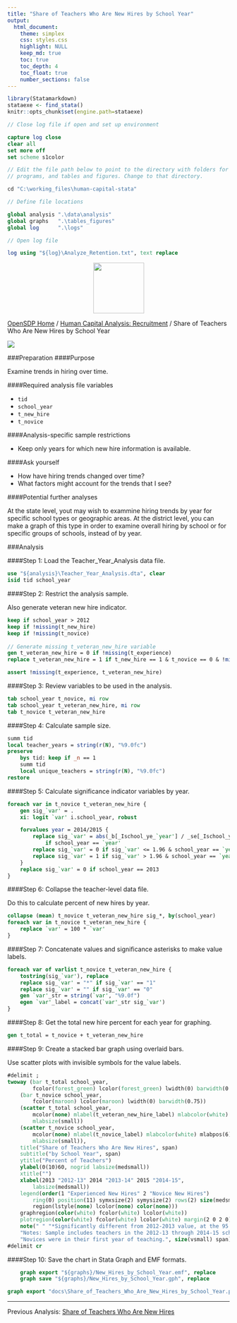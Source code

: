 ```yaml
---
title: "Share of Teachers Who Are New Hires by School Year"
output: 
  html_document:
    theme: simplex
    css: styles.css
    highlight: NULL
    keep_md: true
    toc: true
    toc_depth: 4
    toc_float: true
    number_sections: false
---
```



```r
library(Statamarkdown)
stataexe <- find_stata()
knitr::opts_chunk$set(engine.path=stataexe)
```

```stata
// Close log file if open and set up environment

capture log close
clear all
set more off
set scheme s1color

// Edit the file path below to point to the directory with folders for data, logs,
// programs, and tables and figures. Change to that directory.

cd "C:\working_files\human-capital-stata"

// Define file locations

global analysis ".\data\analysis"
global graphs 	".\tables_figures"
global log 		".\logs"

// Open log file

log using "${log}\Analyze_Retention.txt", text replace

```

<div class="navbar navbar-default navbar-fixed-top" id="logo">
<div class="container">
<img src="OpenSDP-Banner_crimson.jpg" style="display: block; margin: 0 auto; height: 115px;">
</div>
</div>

[OpenSDP Home]() / [Human Capital Analysis: Recruitment](Human_Capital_Analysis_Recruitment.html) / Share of Teachers Who Are New Hires by School Year

![](Share_of_Teachers_Who_Are_New_Hires_by_School_Year.png)

###Preparation
####Purpose

Examine trends in hiring over time.

####Required analysis file variables

 - `tid`
 - `school_year`
 - `t_new_hire`
 - `t_novice`


####Analysis-specific sample restrictions

 - Keep only years for which new hire information is available.


####Ask yourself

 - How have hiring trends changed over time?
 - What factors might account for the trends that I see?


####Potential further analyses

At the state level, yout may wish to exammine hiring trends by year for specific school types or geographic areas. At the district level, you can make a graph of this type in order to examine overall hiring by school or for specific groups of schools, instead of by year.


###Analysis

####Step 1: Load the Teacher_Year_Analysis data file.

```stata
use "${analysis}\Teacher_Year_Analysis.dta", clear
isid tid school_year
```


####Step 2: Restrict the analysis sample.

Also generate veteran new hire indicator.

```stata
keep if school_year > 2012
keep if !missing(t_new_hire)
keep if !missing(t_novice)
	
// Generate missing t_veteran_new_hire variable
gen t_veteran_new_hire = 0 if !missing(t_experience)
replace t_veteran_new_hire = 1 if t_new_hire == 1 & t_novice == 0 & !missing(t_experience)

assert !missing(t_experience, t_veteran_new_hire)
```


####Step 3: Review variables to be used in the analysis.

```stata
tab school_year t_novice, mi row
tab school_year t_veteran_new_hire, mi row
tab t_novice t_veteran_new_hire
```


####Step 4: Calculate sample size.

```stata
summ tid
local teacher_years = string(r(N), "%9.0fc")
preserve 
	bys tid: keep if _n == 1
	summ tid
	local unique_teachers = string(r(N), "%9.0fc")
restore
```


####Step 5: Calculate significance indicator variables by year.

```stata
foreach var in t_novice t_veteran_new_hire {
	gen sig_`var' = .
	xi: logit `var' i.school_year, robust

	forvalues year = 2014/2015 {
		replace sig_`var' = abs(_b[_Ischool_ye_`year'] / _se[_Ischool_ye_`year']) ///
			if school_year == `year'
		replace sig_`var' = 0 if sig_`var' <= 1.96 & school_year == `year'
		replace sig_`var' = 1 if sig_`var' > 1.96 & school_year == `year'
	}
	replace sig_`var' = 0 if school_year == 2013
}
```


####Step 6: Collapse the teacher-level data file.

Do this to calculate percent of new hires by year.

```stata
collapse (mean) t_novice t_veteran_new_hire sig_*, by(school_year)
foreach var in t_novice t_veteran_new_hire {
	replace `var' = 100 * `var'
}
```


####Step 7: Concatenate values and significance asterisks to make value labels.

```stata
foreach var of varlist t_novice t_veteran_new_hire {
	tostring(sig_`var'), replace
	replace sig_`var' = "*" if sig_`var' == "1"
	replace sig_`var' = "" if sig_`var' == "0"
	gen `var'_str = string(`var', "%9.0f")
	egen `var'_label = concat(`var'_str sig_`var')
}
```


####Step 8: Get the total new hire percent for each year for graphing.

```stata
gen t_total = t_novice + t_veteran_new_hire
```


####Step 9: Create a stacked bar graph using overlaid bars.

Use scatter plots with invisible symbols for the value labels.

```stata
#delimit ;
twoway (bar t_total school_year, 
		fcolor(forest_green) lcolor(forest_green) lwidth(0) barwidth(0.75))
	(bar t_novice school_year, 
		fcolor(maroon) lcolor(maroon) lwidth(0) barwidth(0.75)) 
	(scatter t_total school_year, 
		mcolor(none) mlabel(t_veteran_new_hire_label) mlabcolor(white) mlabpos(6)  
		mlabsize(small)) 
	(scatter t_novice school_year, 
		mcolor(none) mlabel(t_novice_label) mlabcolor(white) mlabpos(6)  
		mlabsize(small)), 
	title("Share of Teachers Who Are New Hires", span) 
	subtitle("by School Year", span) 
	ytitle("Percent of Teachers") 
	ylabel(0(10)60, nogrid labsize(medsmall)) 
	xtitle("") 
	xlabel(2013 "2012-13" 2014 "2013-14" 2015 "2014-15", 
		labsize(medsmall)) 
	legend(order(1 "Experienced New Hires" 2 "Novice New Hires")
		ring(0) position(11) symxsize(2) symysize(2) rows(2) size(medsmall) 
		region(lstyle(none) lcolor(none) color(none))) 
	graphregion(color(white) fcolor(white) lcolor(white)) 
	plotregion(color(white) fcolor(white) lcolor(white) margin(2 0 2 0))
	note(" " "*Significantly different from 2012-2013 value, at the 95 percent confidence level."
    "Notes: Sample includes teachers in the 2012-13 through 2014-15 school years, with `teacher_years' teacher years and `unique_teachers' unique teachers." 
    "Novices were in their first year of teaching.", size(vsmall) span);
#delimit cr
```


####Step 10: Save the chart in Stata Graph and EMF formats.

```stata
	graph export "${graphs}/New_Hires_by_School_Year.emf", replace 
	graph save "${graphs}/New_Hires_by_School_Year.gph", replace 
```

```stata
graph export "docs\Share_of_Teachers_Who_Are_New_Hires_by_School_Year.png", replace
```

---

Previous Analysis: [Share of Teachers Who Are New Hires](Share_of_Teachers_Who_Are_New_Hires.html)
